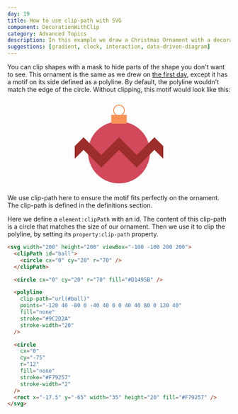 ```yaml
---
day: 19
title: How to use clip-path with SVG
component: DecorationWithClip
category: Advanced Topics
description: In this example we draw a Christmas Ornament with a decorational motif on the side of it with SVG and learn how to clip-path.
suggestions: [gradient, clock, interaction, data-driven-diagram]
---
```



You can clip shapes with a mask to hide parts of the shape you don't want to see. This ornament is the same as we drew on [the first day](/svg/basic-shapes), except it has a motif on its side defined as a polyline. By default, the polyline wouldn't match the edge of the circle. Without clipping, this motif would look like this:

<Center>
  <svg width="200" height="200" viewBox="-100 -100 200 200">
    <circle cx="0" cy="20" r="70" fill="#D1495B" />
    <polyline
      points="-120 40 -80 0 -40 40 0 0 40 40 80 0 120 40"
      fill="none"
      stroke="#9C2D2A"
      stroke-width="20"
    />
    <circle
      cx="0"
      cy="-75"
      r="12"
      fill="none"
      stroke="#F79257"
      stroke-width="2"
    />
    <rect x="-17.5" y="-65" width="35" height="20" fill="#F79257" />
  </svg>
</Center>

We use clip-path here to ensure the motif fits perfectly on the ornament. The clip-path is defined in the definitions section.

Here we define a `element:clipPath` with an id. The content of this clip-path is a circle that matches the size of our ornament. Then we use it to clip the polyline, by setting its `property:clip-path` property.

<Final>

```html ins={2-4} ins={8-14} ins="ball"
<svg width="200" height="200" viewBox="-100 -100 200 200">
  <clipPath id="ball">
    <circle cx="0" cy="20" r="70" />
  </clipPath>

  <circle cx="0" cy="20" r="70" fill="#D1495B" />

  <polyline
    clip-path="url(#ball)"
    points="-120 40 -80 0 -40 40 0 0 40 40 80 0 120 40"
    fill="none"
    stroke="#9C2D2A"
    stroke-width="20"
  />

  <circle
    cx="0"
    cy="-75"
    r="12"
    fill="none"
    stroke="#F79257"
    stroke-width="2"
  />
  <rect x="-17.5" y="-65" width="35" height="20" fill="#F79257" />
</svg>
```

</Final>
